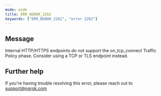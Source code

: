 ```yaml
---
mode: wide
title: ERR_NGROK_2262
keywords: ["ERR_NGROK_2262", "error 2262"]
---
```


## Message

Internal HTTP/HTTPS endpoints do not support the on_tcp_connect Traffic Policy phase. Consider using a TCP or TLS endpoint instead.

## Further help

If you're having trouble resolving this error, please reach out to [support@ngrok.com](mailto:support@ngrok.com?subject=Help%20with%20ERR_NGROK_2262)
